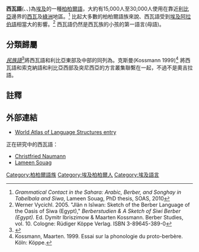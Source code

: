 {{Infobox language
|name=西瓦語
|altname={{lang|en|Siwi}}
|nativename=''{{lang|en|Žlan n Isiwan}}''
|states=[[埃及|埃及]]
|region=[[锡瓦绿洲|西瓦綠洲]], {{tsl|en|Qara Oasis|嘎拉綠洲}}
|speakers=15,000人(2010年)<ref name="souag" />至30,000人
|date=2006年
|ref=e16
|familycolor=Afro-Asiatic
|fam1=[[亚非语系|亚非语系]]
|fam2=[[柏柏尔语族|柏柏尔语族]]
|fam3=[[东柏柏尔语支|东柏柏尔语支]]
|iso3=siz
}}

'''西瓦語'''({{lang|en|Siwa}}、{{lang|en|Siwi}}、{{lang|en|Žlan n Isiwan}})為[[埃及|埃及]]的一種[[柏柏尔语族|柏柏爾語]]，大約有15,000人至30,000人使用在靠近[[利比亞|利比亞]]邊界的[[锡瓦绿洲|西瓦]]及{{tsl|en|Qara Oasis|嘎拉}}[[綠洲|綠洲]]地區。<ref name="souag">''Grammatical Contact in the Sahara: Arabic, Berber, and Songhay in Tabelbala and Siwa'', Lameen Souag, PhD thesis, SOAS, 2010</ref> 比起大多數的柏柏爾語族來說、西瓦語受到[[埃及阿拉伯語|埃及阿拉伯語]]相當大的影響。<ref>Werner Vycichl.  2005.  "Jlân n Isîwan:  Sketch of the Berber Language of the Oasis of Siwa (Egypt)," ''Berberstudien & A Sketch of Siwi Berber (Egypt).''  Ed. Dymitr Ibriszimow & Maarten Kossmann.  Berber Studies, vol. 10.  Cologne:  Rüdiger Köppe Verlag.  ISBN 3-89645-389-0</ref>  西瓦語仍然是西瓦族的小孩的第一語言(母語)。

==分類歸屬==
''[[民族語|民族語]]''<ref name="eth">{{Cite web |url=http://www.ethnologue.com/show_language.asp?code=siz |title=Ethnologue Report for Siwi |accessdate=2013-06-16 |archive-date=2013-02-03 |archive-url=https://web.archive.org/web/20130203232112/http://www.ethnologue.com/show_language.asp?code=siz |dead-url=no }}</ref>將西瓦語和利比亞東部及中部的{{tsl|en|Awjila–Sokna languages|奧吉拉–索克納語族}}同列為{{tsl|en|Eastern Berber languages|東柏柏爾語族}}。克斯曼(Kossmann 1999)<ref>Kossmann, Maarten. 1999. Essai sur la phonologie du proto-berbère. Köln: Köppe.</ref> 將西瓦語和索克納語和利比亞西部及突尼西亞的{{tsl|en|Nafusi language|納夫西語}}方言叢集聯繫在一起，不過不是奧吉拉語。

==註釋 ==
{{reflist}}

==外部連結==
* [http://www.livingreviews.org/wals/languoid/lect/wals_code_bsi World Atlas of Language Structures entry] {{Wayback|url=http://www.livingreviews.org/wals/languoid/lect/wals_code_bsi |date=20080303051658 }}
正在研究中的西瓦語：
* [https://web.archive.org/web/20090531173333/http://www.eva.mpg.de/lingua/research/siwi.php Christfried Naumann]
* [https://sites.google.com/site/lameen/ Lameen Souag] {{Wayback|url=https://sites.google.com/site/lameen/ |date=20210120210602 }}

{{Berber languages}}

{{Authority control}}
[[Category:柏柏爾語族|Category:柏柏爾語族]]
[[Category:埃及柏柏爾人|Category:埃及柏柏爾人]]
[[Category:埃及語言|Category:埃及語言]]